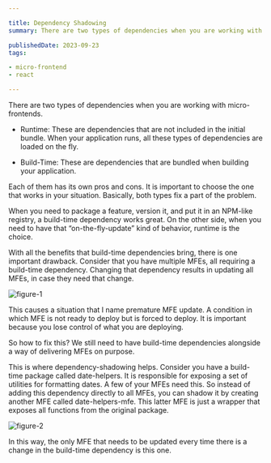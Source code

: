 ```yaml
---

title: Dependency Shadowing
summary: There are two types of dependencies when you are working with micro-frontends. Runtime and Build-Time. Each of them has its own pros and cons. It is important to choose the one that works in your situation. Basically, both types fix a part of the problem.

publishedDate: 2023-09-23
tags:

- micro-frontend
- react

---
```


There are two types of dependencies when you are working with micro-frontends.

- Runtime: These are dependencies that are not included in the initial bundle. When your application runs, all these types of dependencies are loaded on the fly.

- Build-Time: These are dependencies that are bundled when building your application.

Each of them has its own pros and cons. It is important to choose the one that works in your situation. Basically, both types fix a part of the problem.

When you need to package a feature, version it, and put it in an NPM-like registry, a build-time dependency works great. On the other side, when you need to have that “on-the-fly-update” kind of behavior, runtime is the choice.

With all the benefits that build-time dependencies bring, there is one important drawback. Consider that you have multiple MFEs, all requiring a build-time dependency. Changing that dependency results in updating all MFEs, in case they need that change.

<Image src="/dependency-shadowing/1.webp" alt="figure-1" />

This causes a situation that I name premature MFE update. A condition in which MFE is not ready to deploy but is forced to deploy. It is important because you lose control of what you are deploying.

So how to fix this? We still need to have build-time dependencies alongside a way of delivering MFEs on purpose.

This is where dependency-shadowing helps. Consider you have a build-time package called date-helpers. It is responsible for exposing a set of utilities for formatting dates. A few of your MFEs need this. So instead of adding this dependency directly to all MFEs, you can shadow it by creating another MFE called date-helpers-mfe. This latter MFE is just a wrapper that exposes all functions from the original package.

<Image src="/dependency-shadowing/2.webp" alt="figure-2" />

In this way, the only MFE that needs to be updated every time there is a change in the build-time dependency is this one.
